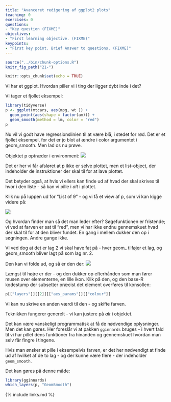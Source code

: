 ```yaml
---
title: "Avanceret redigering af ggplot2 plots"
teaching: 0
exercises: 0
questions:
- "Key question (FIXME)"
objectives:
- "First learning objective. (FIXME)"
keypoints:
- "First key point. Brief Answer to questions. (FIXME)"
---
```


```r
source("../bin/chunk-options.R")
knitr_fig_path("21-")
```

```r
knitr::opts_chunk$set(echo = TRUE)
```

Vi har et ggplot. Hvordan piller vi i ting der ligger dybt inde i det?

Vi tager et fjollet eksempel:

```r
library(tidyverse)
p <- ggplot(mtcars, aes(mpg, wt )) +
  geom_point(aes(shape = factor(am))) +
  geom_smooth(method = lm, color = "red")
p
```


Nu vil vi godt have regressionslinien til at være blå, i stedet for rød. 
Det er et fjollet eksempel, for det er jo blot at ændre i color argumentet i
geom_smooth. Men lad os nu prøve.

Objektet p optræder i environment:
![](../fig/21-environment.png)

Det er her vi får afsløret at p ikke er selve plottet, men et list-object,
der indeholder de instruktioner der skal til for at lave plottet. 

Det betyder også, at hvis vi ellers kan finde ud af hvad der skal
skrives til hvor i den liste - så kan vi pille i _alt_ i plottet.

Klik nu på luppen ud for "List of 9" - og vi få et view af p, som 
vi kan kigge videre på:

![](../fig/21-view-p.png)

Og hvordan finder man så det man leder efter? Søgefunktionen er fristende;
vi ved at farven er sat til "red", men vi har ikke endnu gennemskuet hvad der skal til for at den bliver fundet. En gang i mellem dukker den op
i søgningen. Andre gange ikke.

Vi ved dog at det er lag 2 vi skal have fat på - hver geom_ tilføjer et lag, og geom_smooth bliver lagt på som lag nr. 2.

Den kan vi folde ud, og så er den der:
![](../fig/22-vie-p-params.png)

Længst til højre er der - og den dukker op efterhånden som man
fører musen over elementerne, en lille ikon. Klik på den, og den 
base-R kodestump der subsetter præcist det element overføres til 
konsollen:
```r
p[["layers"]][[2]][["aes_params"]][["colour"]]
```

Vi kan nu skrive en anden værdi til den - og skifte farven.

Teknikken fungerer generelt - vi kan justere på _alt_ i objektet. 

Det kan være vanskeligt programmatisk at få de nødvendige oplysninger. Men det 
kan gøres. Her foreslår vi at pakken `gginnards` bruges - i hvert fald til vi
har pillet dens funktioner fra hinanden og gennemskuet hvordan man selv får fingre
i tingene.

Hvis man ønsker at pille i eksempelvis farven, er det her nødvendigt at finde
ud af hvilket af de to lag - og der kunne være flere - der indeholder `geom_smooth`.

Det kan gøres på denne måde:
```r
library(gginnards)
which_layers(p, "GeomSmooth")
```








{% include links.md %}

